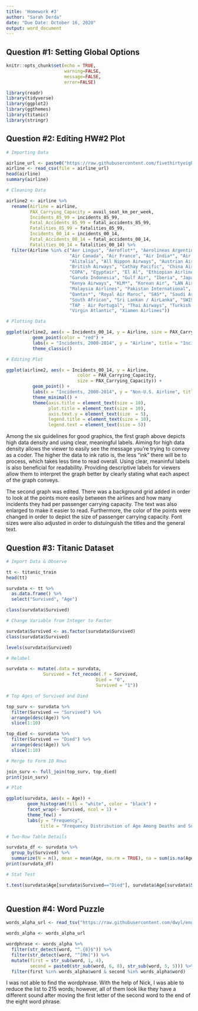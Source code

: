 ```yaml
---
title: 'Homework #3'
author: "Sarah Derda"
date: "Due Date: October 16, 2020"
output: word_document
---
```


## Question #1: Setting Global Options  



```r

knitr::opts_chunk$set(echo = TRUE, 
                      warning=FALSE, 
                      message=FALSE, 
                      error=FALSE)

library(readr)
library(tidyverse)
library(ggplot2)
library(ggthemes)
library(titanic)
library(stringr)

```

## Question #2: Editing HW#2 Plot  



```r

# Importing Data

airline_url <- paste0("https://raw.githubusercontent.com/fivethirtyeight/data/master/airline-safety/airline-safety.csv")
airline <- read_csv(file = airline_url)
head(airline)
summary(airline)

# Cleaning Data

airline2 <- airline %>% 
  rename(Airline = airline,
         PAX_Carrying_Capacity = avail_seat_km_per_week,
         Incidents_85_99 = incidents_85_99,
         Fatal_Accidents_85_99 = fatal_accidents_85_99,
         Fatalities_85_99 = fatalities_85_99,
         Incidents_00_14 = incidents_00_14,
         Fatal_Accidents_00_14 = fatal_accidents_00_14,
         Fatalities_00_14 = fatalities_00_14) %>%
  filter(Airline %in% c("Aer Lingus", "Aeroflot*", "Aerolineas Argentinas", "Aeromexico*",
                        "Air Canada", "Air France", "Air India*", "Air New Zealand*",
                        "Alitalia", "All Nippon Airways", "Austrian Airlines", "Avianca",
                        "British Airways", "Cathay Pacific", "China Airlines", "Condor",
                        "COPA", "Egyptair", "El Al", "Ethiopian Airlines", "Finnair",
                        "Garuda Indonesia", "Gulf Air", "Iberia", "Japan Airlines",
                        "Kenya Airways", "KLM*", "Korean Air", "LAN Airlines", "Lufthansa*",
                        "Malaysia Airlines", "Pakistan International", "Philippine Airlines",
                        "Qantas*", "Royal Air Maroc", "SAS*", "Saudi Arabian", "Singapore Airlines",
                        "South African", "Sri Lankan / AirLanka", "SWISS*", "TACA", "TAM",
                        "TAP - Air Portugal", "Thai Airways", "Turkish Airlines", "Vietnam Airlines",
                        "Virgin Atlantic", "Xiamen Airlines"))

```


```r

# Plotting Data

ggplot(airline2, aes(x = Incidents_00_14, y = Airline, size = PAX_Carrying_Capacity)) +
          geom_point(color = "red") + 
          labs(x = "Incidents, 2000-2014", y = "Airline", title = "Incidents per Trillion Available Seat Kilometers per Non-U.S. Airline, 2000-2014") + 
          theme_classic()

# Editing Plot

ggplot(airline2, aes(x = Incidents_00_14, y = Airline, 
                           color = PAX_Carrying_Capacity,
                           size = PAX_Carrying_Capacity)) +
          geom_point() + 
          labs(x = "Incidents, 2000-2014", y = "Non-U.S. Airline", title = "Incidents per Trillion Available Seat Kilometers per Non-U.S. Airline, 2000-2014", size = "Passenger Carrying Capacity") + 
          theme_minimal() +
          theme(axis.title = element_text(size = 10), 
                plot.title = element_text(size = 10), 
                axis.text.y = element_text(size  = 5),
                legend.title = element_text(size = 10),
                legend.text = element_text(size = 5))

```


Among the six guidelines for good graphics, the first graph above depicts high data density 
and using clear, meaningful labels. Aiming for high data density allows the viewer
to easily see the message you're trying to convey as a coder. The higher the data
to ink ratio is, the less "ink" there will be to process, which takes less time to
read overall. Using clear, meaninful labels is also beneficial for readability.
Providing descriptive labels for viewers allow them to interpret the graph better
by clearly stating what each aspect of the graph conveys.

The second graph was edited. There was a background grid added in order to look at
the points more easily between the airlines and how many incidents they had per 
passenger carrying capacity. The text was also enlarged to make it easier to read. 
Furthermore, the color of the points were changed in order to depict the size of passenger carrying
capacity. Font sizes were also adjusted in order to distuinguish the titles and the
general text.

## Question #3: Titanic Dataset  



```r

# Import Data & Observe

tt <- titanic_train
head(tt)

survdata <- tt %>%
  as.data.frame() %>%
  select("Survived", "Age")

class(survdata$Survived)

# Change Variable from Integer to Factor

survdata$Survived <- as.factor(survdata$Survived)
class(survdata$Survived)

levels(survdata$Survived)

# Relabel

survdata <- mutate(.data = survdata,
              Survived = fct_recode(.f = Survived,
                                  Died = "0",
                                  Survived = "1"))

# Top Ages of Survived and Died

top_surv <- survdata %>%
  filter(Survived == "Survived") %>%
  arrange(desc(Age)) %>%
  slice(1:10)

top_died <- survdata %>%
  filter(Survived == "Died") %>%
  arrange(desc(Age)) %>%
  slice(1:10)

# Merge to Form 10 Rows

join_surv <- full_join(top_surv, top_died)
print(join_surv)

# Plot

ggplot(survdata, aes(x = Age)) + 
        geom_histogram(fill = "white", color = "black") + 
        facet_wrap(~ Survived, ncol = 1) + 
        theme_few() +
        labs(y = "Frequency", 
             title = "Frequency Distribution of Age Among Deaths and Survivals")

# Two-Row Table Details

survdata_df <- survdata %>%
  group_by(Survived) %>%
  summarize(N = n(), mean = mean(Age, na.rm = TRUE), na = sum(is.na(Age)), min = min(Age, na.rm = TRUE))
print(survdata_df)

# Stat Test

t.test(survdata$Age[survdata$Survived=="Died"], survdata$Age[survdata$Survived=="Survived"])
  
```

## Question #4: Word Puzzle  



```r

words_alpha_url <- read_tsv("https://raw.githubusercontent.com/dwyl/english-words/master/words_alpha.txt", col_names = "word")

words_alpha <- words_alpha_url

wordphrase <- words_alpha %>%
  filter(str_detect(word, "^.{8}$")) %>%
  filter(str_detect(word, "^[Mm]")) %>%
  mutate(first = str_sub(word, 1, 4),
         second = paste0(str_sub(word, 6, 8), str_sub(word, 5, 5))) %>%
  filter(first %in% words_alpha$word & second %in% words_alpha$word)

```

I was not able to find the wordphrase. With the help of Nick, I was able to reduce
the list to 215 words; however, all of them look like they have a different sound
after moving the first letter of the second word to the end of the eight word phrase.
